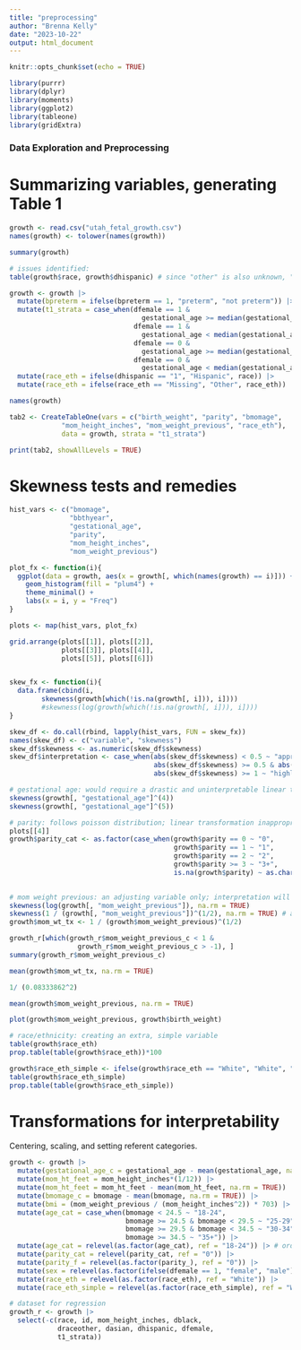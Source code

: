```yaml
---
title: "preprocessing"
author: "Brenna Kelly"
date: "2023-10-22"
output: html_document
---
```


```r
knitr::opts_chunk$set(echo = TRUE)
```

```r
library(purrr)
library(dplyr)
library(moments)
library(ggplot2)
library(tableone)
library(gridExtra)

```


### Data Exploration and Preprocessing

# Summarizing variables, generating Table 1

```r

growth <- read.csv("utah_fetal_growth.csv")
names(growth) <- tolower(names(growth))

summary(growth)

# issues identified:
table(growth$race, growth$dhispanic) # since "other" is also unknown, "missing" will be imputed as "other"

growth <- growth |>
  mutate(bpreterm = ifelse(bpreterm == 1, "preterm", "not preterm")) |>
  mutate(t1_strata = case_when(dfemale == 1 & 
                                 gestational_age >= median(gestational_age) ~ "female, upper",
                               dfemale == 1 & 
                                 gestational_age < median(gestational_age) ~ "female, lower",
                               dfemale == 0 & 
                                 gestational_age >= median(gestational_age) ~ "male, upper",
                               dfemale == 0 & 
                                 gestational_age < median(gestational_age) ~ "male, lower")) |>
  mutate(race_eth = ifelse(dhispanic == "1", "Hispanic", race)) |>
  mutate(race_eth = ifelse(race_eth == "Missing", "Other", race_eth))

names(growth)

tab2 <- CreateTableOne(vars = c("birth_weight", "parity", "bmomage", 
             "mom_height_inches", "mom_weight_previous", "race_eth"),
             data = growth, strata = "t1_strata")

print(tab2, showAllLevels = TRUE)

```

# Skewness tests and remedies

```r

hist_vars <- c("bmomage",
               "bbthyear",
               "gestational_age",
               "parity",
               "mom_height_inches",
               "mom_weight_previous")

plot_fx <- function(i){
  ggplot(data = growth, aes(x = growth[, which(names(growth) == i)])) +
    geom_histogram(fill = "plum4") +
    theme_minimal() +
    labs(x = i, y = "Freq")
}

plots <- map(hist_vars, plot_fx)

grid.arrange(plots[[1]], plots[[2]], 
             plots[[3]], plots[[4]], 
             plots[[5]], plots[[6]])


skew_fx <- function(i){
  data.frame(cbind(i,
        skewness(growth[which(!is.na(growth[, i])), i])))
        #skewness(log(growth[which(!is.na(growth[, i])), i])))
}

skew_df <- do.call(rbind, lapply(hist_vars, FUN = skew_fx))
names(skew_df) <- c("variable", "skewness")
skew_df$skewness <- as.numeric(skew_df$skewness)
skew_df$interpretation <- case_when(abs(skew_df$skewness) < 0.5 ~ "approximately symmetric",
                                    abs(skew_df$skewness) >= 0.5 & abs(skew_df$skewness) < 1 ~ "moderately skewed",
                                    abs(skew_df$skewness) >= 1 ~ "highly skewed")

# gestational age: would require a drastic and uninterpretable linear transformation
skewness(growth[, "gestational_age"]^(4))
skewness(growth[, "gestational_age"]^(5))

# parity: follows poisson distribution; linear transformation inappropriate
plots[[4]]
growth$parity_cat <- as.factor(case_when(growth$parity == 0 ~ "0",
                                         growth$parity == 1 ~ "1",
                                         growth$parity == 2 ~ "2",
                                         growth$parity >= 3 ~ "3+",
                                         is.na(growth$parity) ~ as.character(median(growth$parity, 
                                                                       na.rm = TRUE)))) #median imputation for now

# mom weight previous: an adjusting variable only; interpretation will not be a concern
skewness(log(growth[, "mom_weight_previous"]), na.rm = TRUE)
skewness(1 / (growth[, "mom_weight_previous"])^(1/2), na.rm = TRUE) # approxiately symmetric
growth$mom_wt_tx <- 1 / (growth$mom_weight_previous)^(1/2)

growth_r[which(growth_r$mom_weight_previous_c < 1 &
                 growth_r$mom_weight_previous_c > -1), ]
summary(growth_r$mom_weight_previous_c)

mean(growth$mom_wt_tx, na.rm = TRUE)

1/ (0.08333862^2)

mean(growth$mom_weight_previous, na.rm = TRUE)

plot(growth$mom_weight_previous, growth$birth_weight)

# race/ethnicity: creating an extra, simple variable
table(growth$race_eth)
prop.table(table(growth$race_eth))*100

growth$race_eth_simple <- ifelse(growth$race_eth == "White", "White", "Non-White or Hispanic")
table(growth$race_eth_simple)
prop.table(table(growth$race_eth_simple))

```

# Transformations for interpretability
Centering, scaling, and setting referent categories.

```r

growth <- growth |>
  mutate(gestational_age_c = gestational_age - mean(gestational_age, na.rm = TRUE)) |>
  mutate(mom_ht_feet = mom_height_inches*(1/12)) |>
  mutate(mom_ht_feet = mom_ht_feet - mean(mom_ht_feet, na.rm = TRUE)) |>
  mutate(bmomage_c = bmomage - mean(bmomage, na.rm = TRUE)) |>
  mutate(bmi = (mom_weight_previous / (mom_height_inches^2)) * 703) |>
  mutate(age_cat = case_when(bmomage < 24.5 ~ "18-24",
                             bmomage >= 24.5 & bmomage < 29.5 ~ "25-29",
                             bmomage >= 29.5 & bmomage < 34.5 ~ "30-34",
                             bmomage >= 34.5 ~ "35+")) |>
  mutate(age_cat = relevel(as.factor(age_cat), ref = "18-24")) |> # ordinal
  mutate(parity_cat = relevel(parity_cat, ref = "0")) |>
  mutate(parity_f = relevel(as.factor(parity_), ref = "0")) |>
  mutate(sex = relevel(as.factor(ifelse(dfemale == 1, "female", "male")), ref = "male")) |>
  mutate(race_eth = relevel(as.factor(race_eth), ref = "White")) |>
  mutate(race_eth_simple = relevel(as.factor(race_eth_simple), ref = "White"))

# dataset for regression
growth_r <- growth |>
  select(-c(race, id, mom_height_inches, dblack, 
            draceother, dasian, dhispanic, dfemale,
            t1_strata))

```






